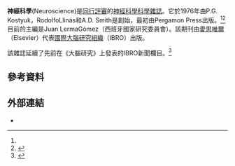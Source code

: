 {{translating|[[:en:Neuroscience_(journal)|:en:Neuroscience (journal)]]||tpercent=|time=2020-10-24UTC07:12:52}}
{{Request translation|en|}}

{{Infobox journal
| title = 神經科學
| editor = [[Juan_Lerma_Gómez|Juan Lerma Gómez]]
| cover = <!-- 檔案不存在 Neuroscience_(journal).jpg ，可從英文維基百科取得 -->
| discipline = [[神經科學|神經科學]]
| formernames =
| abbreviation = Neuroscience
| publisher = [[愛思唯爾|愛思唯爾]]代表[[國際大腦研究組織|國際大腦研究組織]]
| country = 
| frequency = 28/年
| history = 1976–
| openaccess = 混合
| license =
| impact = 3.244
| impact-year = 2018
| website = https://www.journals.elsevier.com/neuroscience/
| link1 = https://www.sciencedirect.com/journal/neuroscience
| link1-name = Online access
| link2 = https://www.sciencedirect.com/journal/neuroscience/issues
| link2-name = Online archive
| JSTOR =
| OCLC = 780563171
| LCCN = 76648178
| CODEN = NRSCDN
| ISSN = 0306-4522
| eISSN = 1873-7544
}}

'''神經科學'''(Neuroscience)是[[同行評審|同行評審]]的[[神經科學|神經科學]][[科學雜誌|科學雜誌]]。它於1976年由P.G. Kostyuk，RodolfoLlinás和A.D. Smith是創始，最初由Pergamon Press出版。<ref name=Masthead/><ref>{{cite journal |last1=Kostyuk |first1=P.G. |last2=Llinás |first2=R. |authorlink2=Rodolfo Llinás |last3=Smith |first3=A.D. |title=Editorial |journal=Neuroscience |date=January 1976 |volume=1 |issue=1 |pages=1 |doi=10.1016/0306-4522(76)90040-3}}</ref>目前的主編是Juan LermaGómez（西班牙國家研究委員會）。該期刊由[[愛思唯爾|愛思唯爾]]（Elsevier）代表[[國際大腦研究組織|國際大腦研究組織]]（IBRO）出版。

該雜誌延續了先前在《大腦研究》上發表的IBRO新聞欄目。<ref name=Masthead>{{cite journal |title=Editorial Board |journal=Neuroscience |date=January 1976 |volume=1 |issue=1 |page=CO2 |doi=10.1016/0306-4522(76)90039-7}}</ref>

==參考資料==
{{Reflist|30em}}

==外部連結==
*{{Official website|https://www.journals.elsevier.com/neuroscience/}}